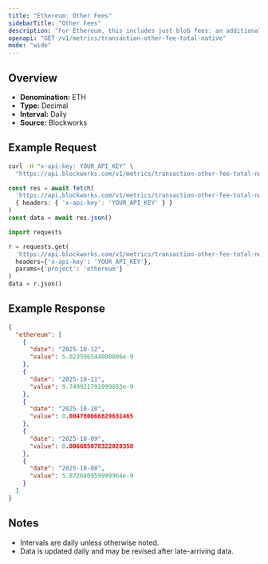 ```yaml
---
title: "Ethereum: Other Fees"
sidebarTitle: "Other Fees"
description: "For Ethereum, this includes just blob fees: an additional fee for transactions that post data to \"blobs,\" which are specialized data availability solutions for L2 blockchains."
openapi: "GET /v1/metrics/transaction-other-fee-total-native"
mode: "wide"
---
```


## Overview

- **Denomination:** ETH
- **Type:** Decimal
- **Interval:** Daily
- **Source:** Blockworks

## Example Request

<CodeGroup>

```bash cURL
curl -H "x-api-key: YOUR_API_KEY" \
  "https://api.blockworks.com/v1/metrics/transaction-other-fee-total-native?project=ethereum"
```

```typescript TypeScript
const res = await fetch(
  'https://api.blockworks.com/v1/metrics/transaction-other-fee-total-native?project=ethereum',
  { headers: { 'x-api-key': 'YOUR_API_KEY' } }
)
const data = await res.json()
```

```python Python
import requests

r = requests.get(
  'https://api.blockworks.com/v1/metrics/transaction-other-fee-total-native',
  headers={'x-api-key': 'YOUR_API_KEY'},
  params={'project': 'ethereum'}
)
data = r.json()
```

</CodeGroup>

## Example Response

```json
{
  "ethereum": [
    {
      "date": "2025-10-12",
      "value": 5.023596544000006e-9
    },
    {
      "date": "2025-10-11",
      "value": 9.749921791999853e-9
    },
    {
      "date": "2025-10-10",
      "value": 0.004780066829631465
    },
    {
      "date": "2025-10-09",
      "value": 0.006685078322020358
    },
    {
      "date": "2025-10-08",
      "value": 5.872680959999964e-9
    }
  ]
}
```

## Notes
- Intervals are daily unless otherwise noted.
- Data is updated daily and may be revised after late-arriving data.